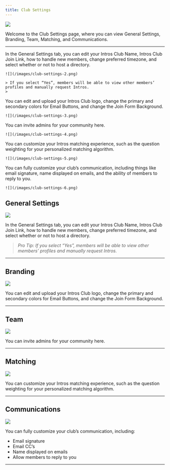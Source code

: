 ```yaml
---
title: Club Settings
---
```

![](/images/club-settings-1.png)

Welcome to the Club Settings page, where you can view General Settings, Branding, Team, Matching, and Communications. 

---

<Tabs>
  <Tab title="General Settings">
    In the General Settings tab, you can edit your Intros Club Name, Intros Club Join Link, how to handle new members, change preferred          timezone, and select whether or not to host a directory.

    ![](/images/club-settings-2.png)

    > If you select “Yes”, members will be able to view other members’ profiles and manually request Intros.
    > 
  </Tab>
  <Tab title="Branding">
    You can edit and upload your Intros Club logo, change the primary and secondary colors for Email Buttons, and change the Join Form           Background. 

    ![](/images/club-settings-3.png)
  </Tab>
  <Tab title="Team">
    You can invite admins for your community here. 

    ![](/images/club-settings-4.png)
  </Tab>
  <Tab title="Matching">
    You can customize your Intros matching experience, such as the question weighting for your personalized matching algorithm.

    ![](/images/club-settings-5.png)
  </Tab>
  <Tab title="Communications">
    You can fully customize your club’s communication, including things like email signature, name displayed on emails, and the ability of       members to reply to you. 

    ![](/images/club-settings-6.png)
  </Tab>
</Tabs>

## **General Settings** 

![](/images/club-settings-2.png)

In the General Settings tab, you can edit your Intros Club Name, Intros Club Join Link, how to handle new members, change preferred timezone, and select whether or not to host a directory.

> *Pro Tip: If you select “Yes”, members will be able to view other members’ profiles and manually request Intros.*
> 

---

## **Branding**

![](/images/club-settings-3.png)

You can edit and upload your Intros Club logo, change the primary and secondary colors for Email Buttons, and change the Join Form Background. 

---

## **Team**

![](/images/club-settings-4.png)

You can invite admins for your community here. 

---

## **Matching**

![](/images/club-settings-5.png)

You can customize your Intros matching experience, such as the question weighting for your personalized matching algorithm.

---

## **Communications**

![](/images/club-settings-6.png)

You can fully customize your club’s communication, including: 

- Email signature
- Email CC’s
- Name displayed on emails
- Allow members to reply to you

---
